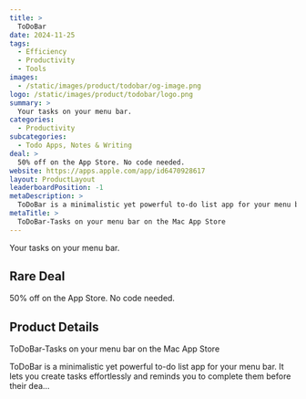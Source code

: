 ```yaml
---
title: >
  ToDoBar
date: 2024-11-25
tags:
  - Efficiency
  - Productivity
  - Tools
images:
  - /static/images/product/todobar/og-image.png
logo: /static/images/product/todobar/logo.png
summary: >
  Your tasks on your menu bar.
categories:
  - Productivity
subcategories:
  - Todo Apps, Notes & Writing
deal: >
  50% off on the App Store. No code needed.
website: https://apps.apple.com/app/id6470928617
layout: ProductLayout
leaderboardPosition: -1
metaDescription: >
  ToDoBar is a minimalistic yet powerful to-do list app for your menu bar. It lets you create tasks effortlessly and reminds you to complete them before their dea…
metaTitle: >
  ‎ToDoBar-Tasks on your menu bar on the Mac App Store
---
```

Your tasks on your menu bar.

## Rare Deal

50% off on the App Store. No code needed.

## Product Details

‎ToDoBar-Tasks on your menu bar on the Mac App Store

ToDoBar is a minimalistic yet powerful to-do list app for your menu bar. It lets you create tasks effortlessly and reminds you to complete them before their dea…
